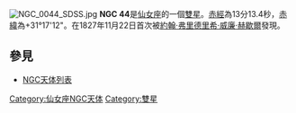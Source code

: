 [[File:NGC_0044_SDSS.jpg|thumb]]
'''NGC 44'''是[[仙女座|仙女座]]的一個[[雙星|雙星]]。[[赤經|赤經]]為13分13.4秒，[[赤緯|赤緯]]為+31°17'12"。在1827年11月22日首次被[[約翰·弗里德里希·威廉·赫歇爾|約翰·弗里德里希·威廉·赫歇爾]]發現。

== 參見 ==
*[[NGC天体列表|NGC天体列表]]

{{Catalogs|NGC=44}}

[[Category:仙女座NGC天体|Category:仙女座NGC天体]]
[[Category:雙星|Category:雙星]]